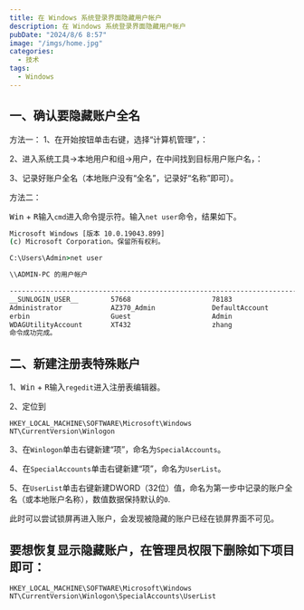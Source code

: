 ```yaml
---
title: 在 Windows 系统登录界面隐藏用户帐户
description: 在 Windows 系统登录界面隐藏用户帐户
pubDate: "2024/8/6 8:57"
image: "/imgs/home.jpg"
categories:
  - 技术
tags:
  - Windows
---
```



## 一、确认要隐藏账户全名
方法一：
1、在开始按钮单击右键，选择“计算机管理”，：

2、进入系统工具→本地用户和组→用户，在中间找到目标用户账户名，：

3、记录好账户全名（本地账户没有“全名”，记录好“名称”即可）。

方法二：

<Kbd>Win</Kbd> + <Kbd>R</Kbd>输入`cmd`进入命令提示符。输入`net user`命令，结果如下。

```cmd
Microsoft Windows [版本 10.0.19043.899]
(c) Microsoft Corporation。保留所有权利。

C:\Users\Admin>net user

\\ADMIN-PC 的用户帐户

-------------------------------------------------------------------------------
__SUNLOGIN_USER__        57668                    78183
Administrator            AZ370_Admin              DefaultAccount
erbin                    Guest                    Admin
WDAGUtilityAccount       XT432                    zhang
命令成功完成。

```

## 二、新建注册表特殊账户

1、<Kbd>Win</Kbd> + <Kbd>R</Kbd>输入`regedit`进入注册表编辑器。

2、定位到

```regedit
HKEY_LOCAL_MACHINE\SOFTWARE\Microsoft\Windows NT\CurrentVersion\Winlogon
```

3、在`Winlogon`单击右键新建“项”，命名为`SpecialAccounts`。

4、在`SpecialAccounts`单击右键新建“项”，命名为`UserList`。

5、在`UserList`单击右键新建DWORD（32位）值，命名为第一步中记录的账户全名（或本地账户名称），数值数据保持默认的`0`.

此时可以尝试锁屏再进入账户，会发现被隐藏的账户已经在锁屏界面不可见。

## 要想恢复显示隐藏账户，在管理员权限下删除如下项目即可：
```
HKEY_LOCAL_MACHINE\SOFTWARE\Microsoft\Windows NT\CurrentVersion\Winlogon\SpecialAccounts\UserList
```